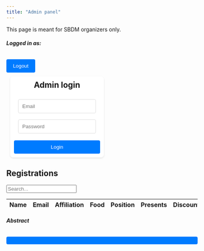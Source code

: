 ```yaml
---
title: "Admin panel"
---
```


This page is meant for SBDM organizers only.

```{=html}
<script src="https://code.jquery.com/jquery-3.6.0.min.js"></script>
<script type="module">
  import { initializeApp } from "https://www.gstatic.com/firebasejs/11.4.0/firebase-app.js";
  import { getAuth, createUserWithEmailAndPassword, signInWithEmailAndPassword, signOut, onAuthStateChanged, sendEmailVerification } from "https://www.gstatic.com/firebasejs/11.4.0/firebase-auth.js";

  const firebaseConfig = {
    apiKey: "AIzaSyCH3avPPXfXI49GTopvaFbeKrPtu8ufa2c",
    authDomain: "sbdm2025.firebaseapp.com",
    projectId: "sbdm2025",
    storageBucket: "sbdm2025.firebasestorage.app",
    messagingSenderId: "846447691095",
    appId: "1:846447691095:web:e41322d89f69949469ea12",
    measurementId: "G-G79REFBJ4H"
  };

  const app = initializeApp(firebaseConfig);
  const auth = getAuth(app);
  let hashedPassword


  document.getElementById("login-btn").addEventListener("click", async () => {
    const email = document.getElementById("email").value;
    const password = document.getElementById("password").value;
    hashedPassword = await hashPassword(password);
    try {
      const userCredential = await signInWithEmailAndPassword(auth, email, password);
    } catch (error) {
      alert(error.message);
    }
  });

    async function hashPassword(password) {
        const encoder = new TextEncoder();
        const data = encoder.encode(password);
        const hashBuffer = await crypto.subtle.digest("SHA-256", data);
        return Array.from(new Uint8Array(hashBuffer))
            .map(byte => byte.toString(16).padStart(2, "0"))
            .join("");
    }

  document.getElementById("logout-btn").addEventListener("click", async () => {
    await signOut(auth);
  });

  onAuthStateChanged(auth, (user) => {
    console.log(hashedPassword)
    if (user && (user.email=='sbdm2025.lyon@gmail.com')) {
      document.getElementById("auth-container").style.display = "none";
      document.getElementById("user-container").style.display = "block";
      document.getElementById("logged-container").style.display = "block";
      fetchAllData(hashedPassword)
    } else {
      document.getElementById("logged-container").style.display = "none";
      document.getElementById("auth-container").style.display = "block";
      document.getElementById("user-container").style.display = "none";
    }
  });

    function showAbstract(title, abstract, session,presents) {
        document.getElementById("modalTitle").textContent = title;
        document.getElementById("modalAbstract").textContent = abstract;
        $("#abstractModal").modal("show");
    }

// Fetch data from backend API
    async function fetchAllData(hashedPassword) {
        const user = auth.currentUser;
        const response = await fetch(`https://misc.robustcircuit.eu/all/${hashedPassword}`);
        const result = await response.json();
        let tableBody = "";
        result.forEach(entry => {
            tableBody += `
                <tr data-id="${entry._id}">
                    <td contenteditable="true" class="editable" data-field="name">${entry.name}</td>
                    <td contenteditable="true" class="editable" data-field="email">${entry.email}</td>
                    <td contenteditable="true" class="editable" data-field="affiliation">${entry.affiliation}</td>
                    <td contenteditable="true" class="editable" data-field="foodrestriction">${entry.foodrestriction}</td>
                    <td contenteditable="true" class="editable" data-field="position">${entry.position}</td>
                    <td>
                        <select class="form-select editable" data-field="presents">
                            <option value="true" ${entry.presents ? "selected" : ""}>Yes</option>
                            <option value="false" ${!entry.presents ? "selected" : ""}>No</option>
                        </select>
                    </td>
                    <td>
                        <select class="form-select editable" data-field="discountRequest">
                            <option value="true" ${entry.discountRequest ? "selected" : ""}>Yes</option>
                            <option value="false" ${!entry.discountRequest ? "selected" : ""}>No</option>
                        </select>
                    </td>
                    <td><button class="btn btn-primary btn-sm" onclick="showAbstract(${entry.title},${entry.abstract},${entry.session},${entry.presents})">View</button></td>
                    <td>
                        <select class="form-select editable" data-field="paid">
                            <option value="true" ${entry.paid ? "selected" : ""}>Yes</option>
                            <option value="false" ${!entry.paid ? "selected" : ""}>No</option>
                        </select>
                    </td>
                </tr>`;
        });
        $("#tableBody").html(tableBody);
    };


    // Inline edit event
    $(document).on("blur", ".editable", function () {
        let row = $(this).closest("tr");
        let id = row.data("id");
        let field = $(this).data("field");
        let value = $(this).hasClass("form-select") ? $(this).val() : $(this).text().trim();

        updateEntry(id, field, value);
    });

    // Search functionality
    $("#search").on("keyup", function () {
        let value = $(this).val().toLowerCase();
        $("#tableBody tr").filter(function () {
            $(this).toggle($(this).text().toLowerCase().indexOf(value) > -1)
        });
    });

    function updateEntry(id, field, value, password) {
        const user = auth.currentUser;
        $.ajax({
            url: `https://misc.robustcircuit.eu/edit/${hashedPassword}/${id}`,
            type: "PUT",
            contentType: "application/json",
            data: JSON.stringify({ [field]: value }),
            success: function (response) {
                console.log("Update successful", response);
            },
            error: function (error) {
                console.error("Update failed", error);
            }
        });
    }

  
</script>

```

```{=html}
<style>

    .auth-container, .user-container {
        background-color: #fff;
        padding: 10px;
        border-radius: 8px;
        box-shadow: 0 2px 4px rgba(0, 0, 0, 0.1);
        width: 100%;
        text-align: center;
        margin: 10px;
    }

    input[type="email"], input[type="password"] {
        width: calc(100% - 22px);
        padding: 10px;
        margin: 8px 0;
        border: 1px solid #ddd;
        border-radius: 4px;
        box-sizing: border-box;
    }

    button {
        background-color: #007bff;
        color: white;
        padding: 10px 15px;
        border: none;
        border-radius: 4px;
        cursor: pointer;
        width: 100%;
        margin-top: 10px;
    }

    button:hover {
        background-color: #0056b3;
    }

    .user-container {
        display: none; /* Hidden by default */
    }

    .form-check-label{
      margin-left: 10px;
    }

</style>
```

```{=html}
<div class="container-lg">
    <div class="logged-container row justify-content-center" id="logged-container">
        <div class="col-md-5">
            <div class="d-flex justify-content-between align-items-center">
                <h5 id="user-email" class="mb-0">Logged in as:</h5>
                <button id="logout-btn" class="btn btn-secondary" style="max-width:15%">Logout</button>
            </div>
        </div>
    </div>
    <div class="d-flex row justify-content-center flex-wrap" style="width:100%">
        <div style="width:45%">
            <div class="auth-container text-center" id="auth-container">
                <h2 style="margin-top:0px">Admin login</h2>
                <input type="email" id="email" class="form-control" placeholder="Email" autocomplete="username">
                <input type="password" id="password" class="form-control" placeholder="Password" autocomplete="current-password">
                <button id="login-btn" class="btn btn-primary mt-2">Login</button>
            </div>
        </div>
    <div class="container mt-4" id="user-container">
        <h2 class="mb-3">Registrations</h2>
        <input type="text" id="search" class="form-control mb-3" placeholder="Search...">
        <table class="table table-bordered table-striped">
            <thead>
                <tr>
                    <th>Name</th>
                    <th>Email</th>
                    <th>Affiliation</th>
                    <th>Food</th>
                    <th>Position</th>
                    <th>Presents</th>
                    <th>Discount</th>
                    <th>Abstract</th>
                    <th>Paid</th>
                </tr>
            </thead>
            <tbody id="tableBody">
                <!-- Data will be inserted here dynamically -->
            </tbody>
        </table>
    </div>

    <!-- Abstract Modal -->
    <div class="modal fade" id="abstractModal" tabindex="-1" aria-labelledby="modalLabel" aria-hidden="true">
        <div class="modal-dialog">
            <div class="modal-content">
                <div class="modal-header">
                    <h5 class="modal-title" id="modalLabel">Abstract</h5>
                    <button type="button" class="btn-close" data-bs-dismiss="modal" aria-label="Close"></button>
                </div>
                <div class="modal-body" id="modalTitle">
                    <!-- Abstract content will be injected here -->
                </div>
                <div class="modal-body" id="modalAbstract">
                    <!-- Abstract content will be injected here -->
                </div>
            </div>
        </div>
    </div>
</div>


```
